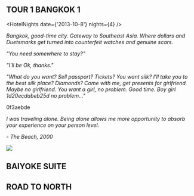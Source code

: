 
## TOUR 1 BANGKOK 1

<HotelNights date={'2013-10-8'} nights={4} />

_Bangkok, good-time city. Gateway to Southeast Asia. Where dollars and Duetsmarks get turned into counterfeit watches and genuine scars._

_"You need somewhere to stay?"_

_"I'll be Ok, thanks."_

_"What do you want? Sell passport? Tickets? You want silk? I'll take you to the best silk place? Diamonds? Come with me, get presents for girlfriend. Maybe no girlfriend. You want a girl, no problem. Good time. Boy girl <Cryptor>1d20ecdabeb25d</Cryptor> no problem..."_

<p>
  <Cryptor>0f3aebde</Cryptor>
</p>

_I was traveling alone. Being alone allows me more opportunity to absorb your experience on your person level._

_- The Beach, 2000_

<img src={thebeach2000} />

## BAIYOKE SUITE

## ROAD TO NORTH
